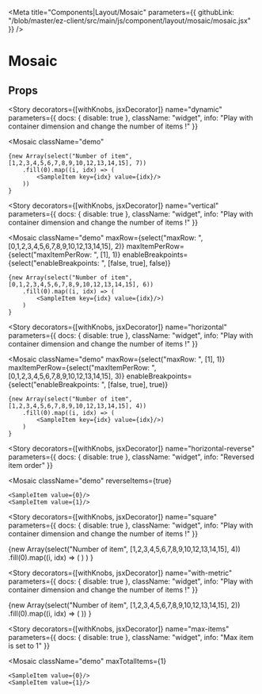 


<Meta 
  title="Components|Layout/Mosaic"
  parameters={{
    githubLink: "/blob/master/ez-client/src/main/js/component/layout/mosaic/mosaic.jsx"
  }}
/>


<Anchor storyId="components-layout-mosaic-mosaic--default-story" />


# Mosaic

## Props


<Props of={Mosaic} />


<Story
  decorators={[withKnobs, jsxDecorator]}
  name="dynamic"
  parameters={{
    docs: {
      disable: true
    },
    className: "widget",
    info: "Play with container dimension and change the number of items !"
  }}
>
  <Mosaic
    className="demo"
  >
    {new Array(select("Number of item", [1,2,3,4,5,6,7,8,9,10,12,13,14,15], 7))
        .fill(0).map((i, idx) => (
            <SampleItem key={idx} value={idx}/>
        ))
    }
  </Mosaic>
</Story>

<Story
  decorators={[withKnobs, jsxDecorator]}
  name="vertical"
  parameters={{
    docs: {
      disable: true
    },
    className: "widget",
    info: "Play with container dimension and change the number of items !"
  }}
>
  <Mosaic
    className="demo"
    maxRow={select("maxRow: ", [0,1,2,3,4,5,6,7,8,9,10,12,13,14,15], 2)}
    maxItemPerRow={select("maxItemPerRow: ", [1], 1)}
    enableBreakpoints={select("enableBreakpoints: ", [false, true], false)}
  >
    {new Array(select("Number of item", [0,1,2,3,4,5,6,7,8,9,10,12,13,14,15], 6))
        .fill(0).map((i, idx) => (
            <SampleItem key={idx} value={idx}/>)
        )
    }
  </Mosaic>
</Story>

<Story
  decorators={[withKnobs, jsxDecorator]}
  name="horizontal"
  parameters={{
    docs: {
      disable: true
    },
    className: "widget",
    info: "Play with container dimension and change the number of items !"
  }}
>
  <Mosaic
    className="demo"
    maxRow={select("maxRow: ", [1], 1)}
    maxItemPerRow={select("maxItemPerRow: ", [0,1,2,3,4,5,6,7,8,9,10,12,13,14,15], 3)}
    enableBreakpoints={select("enableBreakpoints: ", [false, true], true)}
  >
    {new Array(select("Number of item", [1,2,3,4,5,6,7,8,9,10,12,13,14,15], 4))
        .fill(0).map((i, idx) => (
            <SampleItem key={idx} value={idx}/>)
        )
    }
  </Mosaic>
</Story>


<Story
  decorators={[withKnobs, jsxDecorator]}
  name="horizontal-reverse"
  parameters={{
    docs: {
      disable: true
    },
    className: "widget",
    info: "Reversed item order"
  }}
>
  <Mosaic
    className="demo"
    reverseItems={true}
  >
    <SampleItem value={0}/>
    <SampleItem value={1}/>
  </Mosaic>
</Story>

<Story
  decorators={[withKnobs, jsxDecorator]}
  name="square"
  parameters={{
    docs: {
      disable: true
    },
    className: "widget",
    info: "Play with container dimension and change the number of items !"
  }}
>
  <Mosaic maxRow={2} maxItemPerRow={2}  className="demo">
    {new Array(select("Number of item", [1,2,3,4,5,6,7,8,9,10,12,13,14,15], 4))
        .fill(0).map((i, idx) => (
            <SampleItem key={idx} value={idx}/>)
        )
    }
  </Mosaic>
</Story>



<Story
  decorators={[withKnobs, jsxDecorator]}
  name="with-metric"
  parameters={{
    docs: {
      disable: true
    },
    className: "widget",
    info: "Play with container dimension and change the number of items !"
  }}
  >
  <Mosaic className="demo">
    {new Array(select("Number of item", [1,2,3,4,5,6,7,8,9,10,12,13,14,15], 2))
      .fill(0).map((i, idx) => (
        <Metric
          key={idx}
          contentImageSrc="img/thumb.svg"
          legend={`${idx}%`}
        />
      ))
    }
  </Mosaic>
</Story>


<Story
  decorators={[withKnobs, jsxDecorator]}
  name="max-items"
  parameters={{
    docs: {
      disable: true
    },
    className: "widget",
    info: "Max item is set to 1"
  }}
>
  <Mosaic
    className="demo"
    maxTotalItems={1}
  >
    <SampleItem value={0}/>
    <SampleItem value={1}/>
  </Mosaic>
</Story>
